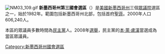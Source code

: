 {{Unreferenced|time=2021-08-12T00:32:00+00:00}}
[[File:NM03_109.gif|thumb]]
'''新墨西哥州第三國會選區'''（{{lang-en|New Mexico's 3rd congressional district}}）是[[美國|美國]][[新墨西哥州|新墨西哥州]]三個[[美國眾議院|眾議院]]選區之一，始於1982年。範圍包括新墨西哥州北部，包括首府[[聖菲|聖菲]]。2000年人口606,240人。

本區的眾議員多數時間為[[民主黨_(美國)|民主黨]]人。2008年[[2008年美國眾議院選舉|選舉]]，民主黨的[[本·萊·盧漢|本·萊·盧漢]]當選成為當區眾議員。

[[Category:新墨西哥州國會選區|Category:新墨西哥州國會選區]]